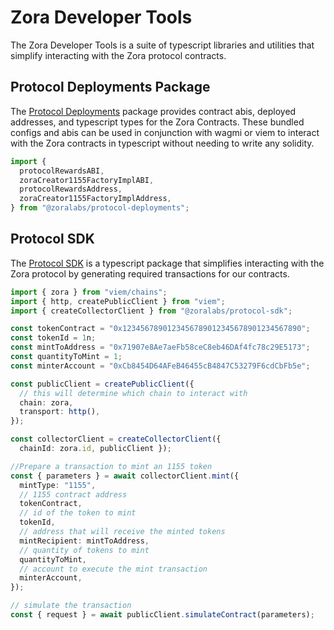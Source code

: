 # Zora Developer Tools

The Zora Developer Tools is a suite of typescript libraries and utilities that simplify interacting with the Zora protocol contracts.

## Protocol Deployments Package

The [Protocol Deployments](./protocol-deployments/guide) package provides contract abis, deployed addresses, and typescript types for the Zora Contracts. These bundled configs and abis can be used in conjunction with wagmi or viem to interact with the Zora contracts in typescript without needing to write any solidity.

```ts twoslash
import {
  protocolRewardsABI,
  zoraCreator1155FactoryImplABI,
  protocolRewardsAddress,
  zoraCreator1155FactoryImplAddress,
} from "@zoralabs/protocol-deployments";
```

## Protocol SDK

The [Protocol SDK](./protocol-sdk/introduction) is a typescript package that simplifies interacting with the Zora protocol by generating required transactions for our contracts.

```ts twoslash
import { zora } from "viem/chains";
import { http, createPublicClient } from "viem";
import { createCollectorClient } from "@zoralabs/protocol-sdk";

const tokenContract = "0x1234567890123456789012345678901234567890";
const tokenId = 1n;
const mintToAddress = "0x71907e8Ae7aeFb58ceC8eb46DAf4fc78c29E5173";
const quantityToMint = 1;
const minterAccount = "0xCb8454D64AFeB46455cB4847C53279F6cdCbFb5e";

const publicClient = createPublicClient({
  // this will determine which chain to interact with
  chain: zora,
  transport: http(),
});

const collectorClient = createCollectorClient({ 
  chainId: zora.id, publicClient });

//Prepare a transaction to mint an 1155 token
const { parameters } = await collectorClient.mint({
  mintType: "1155",
  // 1155 contract address
  tokenContract,
  // id of the token to mint
  tokenId,
  // address that will receive the minted tokens
  mintRecipient: mintToAddress,
  // quantity of tokens to mint
  quantityToMint,
  // account to execute the mint transaction
  minterAccount,
});

// simulate the transaction
const { request } = await publicClient.simulateContract(parameters);
```
